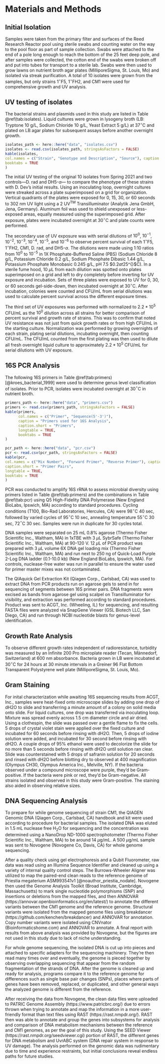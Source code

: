 <!--
This is for including Chapter 1.  Notice that it's also good practice to name your chunk.  This will help you debug potential issues as you knit.  The chunk above is called intro and the one below is called chapter1.  Feel free to change the name of the Rmd file as you wish, but don't forget to change it here from chap1.Rmd. 
-->

<!--
The {#rmd-basics} text after the chapter declaration will allow us to link throughout the document back to the beginning of Chapter 1.  These labels will automatically be generated (if not specified) by changing the spaces to hyphens and capital letters to lowercase.  Look for the reference to this label at the beginning of Chapter 2.
-->

# Materials and Methods {#mat-met}

## Initial Isolation
Samples were taken from the primary filter and surfaces of the Reed Research Reactor pool using sterile swabs and counting water on the way to the pool floor as part of sample collection. Swabs were attached to the end of a pole long enough to reach the bottom of the 25 feet deep pole, and after samples were collected, the cotton end of the swabs were broken off and put into tubes for transport to a sterile lab. Swabs were then used to grow lawns on nutrient broth agar plates (MilliporeSigma, St. Louis, Mo) and isolated via streak purification. A total of 10 isolates were grown from the samples, but only strains 1$^{\circ}$F5, 1$^{\circ}$FH2, and CM1 were used for comprehensive growth and UV analysis.

## UV testing of isolates

The bacterial strains and plasmids used in this study are listed in Table \@ref(tab:isolates). Liquid cultures were grown in lysogeny broth (LB: Tryptone 10 g/L, Sodium Chloride 10 g/L, Yeast Extract 5 g/L) at 37$^{\circ}$C and plated on LB agar plates for subsequent assays before another overnight growth.  

<!-- Table: Isolates of focus in this study -->
```r
isolates_path <- here::here("data", "isolates.csv")
isolates <- read.csv(isolates_path, stringsAsFactors = FALSE)
kable(isolates,
col.names = c("Strain", "Genotype and Description", "Source"), caption = "Isolates of focus in this study", caption.short = "Isolates of Focus", longtable = TRUE,
booktabs = TRUE
)
```

The initial UV testing of the original 10 isolates from Spring 2021 and two controls—D. rad and DH5-$\alpha$— to compare the phenotype of these strains with D. Dev’s initial results. Using an inoculating loop, overnight cultures were streaked across a plate superimposed on a grid for organization. Vertical quadrants of the plates were exposed for 0, 15, 30, or 60 seconds to 302 nm UV light using a 2 UV$^{\text{TM}}$ Transilluminator (Analytik Jena GmbH, Jena, Germany).  Aluminum foil was used to shield unexposed or less-exposed areas, equally measured using the superimposed grid. After exposure, plates were incubated overnight at 30$^{\circ}$C and plate counts were performed. 

\begin{figure}[h]
\centering
\includegraphics[width=\textwidth]{figure/StreakUV.png}
\caption[UV - Streaks]{Examples of how UV exposures were performed on plate streaks. For the 60 second streak, aluminum foil would cover up to the line between 60 and 30 seconds, and after 30 seconds, the aluminum foil would then move to cover the 15 and 0 second areas. After 15 seconds of exposing both the 60 and 30 second areas, the foil would again move to conceal only the 0 second area. After another 15 seconds, the exposure is complete so that each area receives the indicated time of exposure to UV. Note that several of these strains are not analyzed later in the study due to their lack of UV resistance.}
\end{figure}

The secondary use of UV exposure was with serial dilutions of $10^0$, $10^{-1}$, $10^{-2}$, $10^{-3}$, $10^{-4}$, $10^{-5}$, and $10^{-6}$ to observe percent survival of each 1$^{\circ}$F5, 1$^{\circ}$FH2, CM1, D. rad, and DH5-$\alpha$. The dilutions were made using 1:10 ratios from $10^0$ to $10^{-5}$ in 1X Phosphate-Buffered Saline (PBS) (Sodium Chloride 8 g/L, Potassium Chloride 0.2 g/L, Sodium Phosphate Dibasic 1.44 g/L, Potassium Phosphate Monobasic 0.245 g/L, pH 7.5 $\pm$0.2 at 25$^{\circ}$C). In a sterile fume hood, 10 $\mu$L from each dilution was spotted onto plates superimposed on a grid and left to dry completely before inverting for UV exposure and incubation. Sets of three plates were exposed to UV for 0, 30, or 60 seconds gel-side-down, then incubated overnight at 30$^{\circ}$C. After incubation, colonies were counted and CFU/mL from serial dilutions was used to calculate percent survival across the different exposure times.  

The third set of UV exposures was performed with normalized to $2.2*10^5$ CFU/mL as the $10^0$ dilution across all strains for better comparison of percent survival and growth rate of strains. This was to confirm that noted UV resistance was not just from quick growth rates or from high CFU/mL in the starting culture. Normalization was performed by growing overnights of each strain, plating serial dilutions, incubating overnight, then counting CFU/mL. The CFU/mL counted from the first plating was then used to dilute all fresh overnight liquid culture to approximately $2.2*10^5$ CFU/mL for serial dilutions with UV exposure. 

## 16S PCR Analysis

The following 16S primers in Table \@ref(tab:primers) [@kroes_bacterial_1999] were used to determine genus level classification of isolates. Prior to PCR, isolates were incubated overnight at 30$^{\circ}$C in nutrient broth.
```r
primers_path <- here::here("data", "primers.csv")
primers <- read.csv(primers_path, stringsAsFactors = FALSE)
kable(primers,
      col.names = c("Primer", "Sequence(5'-3')"), 
      caption = "Primers used for 16S Analysis", 
      caption.short = "Primers", 
      longtable = TRUE,
      booktabs = TRUE
)
```

```r
pcr_path <- here::here("data", "pcr.csv")
pcr <- read.csv(pcr_path, stringsAsFactors = FALSE)
kable(pcr,
col.names = c("Mix Number", "Forward Primer", "Reverse Primer"), caption = "Primers Pairs for PCR", 
caption.short = "Primer Pairs", 
longtable = TRUE,
booktabs = TRUE
)
```

PCR was conducted to amplify 16S rRNA to assess microbial diversity using primers listed in Table \@ref(tab:primers) and the combinations in Table \@ref(tab:pcr) using Q5 High-Fidelity DNA Polymerase (New England BioLabs, Ipswich, MA) according to standard procedures. Cycling conditions (T100, Bio-Rad Laboratories, Hercules, CA) were 98$^{\circ}$C 40 sec, followed by varied cycles of 95$^{\circ}$C 10 sec, annealing temperature 55$^{\circ}$C 30 sec, 72$^{\circ}$C 30 sec. Samples were run in duplicate for 30 cycles total. 

DNA samples were separated on 25 mL 0.8% agarose (Thermo Fisher Scientific Inc., Waltham, MA) in 1xTBE with 3 $\mu$L SybrSafe (Thermo Fisher Scientific Inc., Waltham, MA) at 90-120 V. 12 $\mu$L of PCR product was prepared with 3 $\mu$L volume 6X DNA gel loading mix (Thermo Fisher Scientific Inc., Waltham, MA) and run next to 250 ng of Quick-Load Purple 2-Log DNA ladder (0.1-10.0 kb) (New England BioLabs, Ipswich, MA). For controls, nuclease-free water was run in parallel to ensure the water used for primer master mixes was not contaminated. 

The QIAquick Gel Extraction Kit (Qiagen Corp., Carlsbad, CA) was used to extract DNA from PCR products run on agarose gels to send in for sequencing of segments between 16S primer pairs. DNA fragments were excised as bands from agarose gel using scalpel on Transilluminator for visibility, and extraction was performed according to standard procedures. Product was sent to ACGT, Inc. (Wheeling, IL) for sequencing, and resulting FASTA files were analyzed via SnapGene Viewer (GSL Biotech LLC, San Diego, CA) and run through NCBI nucleotide blasts for genus-level identification.

## Growth Rate Analysis  

To observe different growth rates independent of radioresistance, turbidity was measured by an Infinite 200 Pro microplate reader (Tecan, Männedorf, Switzerland) at 600 nm absorbance. Bacteria grown in LB were incubated at 30$^{\circ}$C for 24 hours at 30 minute intervals in a Greiner 96 Flat Bottom Transparent Polystyrene well plate (MilliporeSigma, St. Louis, Mo).

## Gram Staining

For inital characterization while awaiting 16S sequencing results from ACGT, Inc., samples were heat-fixed onto microscope slides by adding one drop of dH2O to slide and transferring a minute amount of a colony on solid media onto slide. For liquid cultures, one drop was transferred via inoculating loop. Mixture was spread evenly across 1.5 cm diameter circle and air dried. Using a clothespin, the slide was passed over a gentle flame to fix the cells. 5 drops of crystal violet stain were applied over the fixed culture and incubated for 60 seconds before rinsing with dH2O. Then, 5 drops of iodine solution were added, and incubated for 30 second before rinsing with dH2O. A couple drops of 95% ethanol were used to decolorize the slide for no more than 5 seconds before rinsing with dH2O until solution ran clear. Slide was counterstained with 5 drops of safranin solution for 20 seconds and rinsed with dH2O before blotting dry to observed at 400 magnification (Olympus CH30, Olympus America Inc., Melville, NY). If the bacteria observed under a compound microscope were purple, they'd be Gram-positive. If the bacteria were pink or red, they'd be Gram-negative. All strains isolated and observed in this study were Gram-positive. The staining also aided in observing relative sizes. 

## DNA Sequencing Analysis
To prepare for while genome sequencing of strain CM1, the QIAGEN Genomic DNA (Qiagen Corp., Carlsbad, CA) handbook and kit were used according to procedure for bacterial samples. The isolated DNA was eluted in 1.5 mL nuclease free H$_2$O for sequencing and the concentration was determined using a NanoDrop ND-1000 spectrophotometer (Thermo Fisher Scientific Inc., Waltham, MA) to be around 14 $\mu$g/mL. A 500 $\mu$g/mL sample was sent to Novogene (Novogene Co, Davis, CA) for whole genome sequencing. 

After a quality check using gel electrophoresis and a Qubit Fluorometer, raw data was read using an Illumina Sequence Identifier and cleaned up using a variety of internal quality control steps. The Burrows-Wheeler Aligner was utilized to map the paired-end clean reads to the reference genome of Priestia megaterium ASM993541v1 [@noauthor_priestia_nodate]. Novogene then used the Genome Analysis Toolkit (Broad Institute, Cambridge, Massachusetts) to mark single nucleotide polymorphisms (SNP) and insertions or deletions from the mapped files, and then ANNOVAR (https://annovar.openbioinformatics.org/en/latest/) to annotate the different variants between the CM1 genome and the reference genome. Structural variants were isolated from the mapped genome files using breakdancer (https://github.com/kenchen/breakdancer) and ANNOVAR for annotation. Copy number variants were isolated using CNVnator (Bioinformaticshome.com) and ANNOVAR to annotate. A final report with results from above analysis was provided by Novogene, but the figures are not used in this study due to lack of niche understanding. 

For whole genome sequencing, the isolated DNA is cut up into pieces and attached to specific adapters for the sequencing machinery. They're then read many times over and eventually, the genome is pieced together by observing overlapping sequencing that appear from the random fragmentation of the strands of DNA. After the genome is cleaned up and ready for analysis, programs compare it to the reference genome for differences such as single base pair changes (SNPs), places where parts of genes have been removed, replaced, or duplicated, and other general ways the analyzed genome is different from the reference. 

After receiving the data from Novogene, the clean data files were uploaded to PATRIC Genome Assembly (https://www.patricbrc.org/) due to errors thrown when trying to annotate and map the information in a more user-friendly format than text files using RAST (https://rast.nmpdr.org/). RAST then was able to annotate and group the genes into subsystems for analysis and comparison of DNA metabolism mechanisms between the reference and CM1 genomes, as per the goal of this study. Using the SEED Viewer (https://rast.nmpdr.org/seedviewer.cgi) portion of RAST, the different genes for DNA metabolism and UvrABC system (DNA repair system in response to UV damage). The analysis performed on the genomic data was rudimentary due to time and experience restraints, but initial conclusions reveal endless paths for future studies. 

